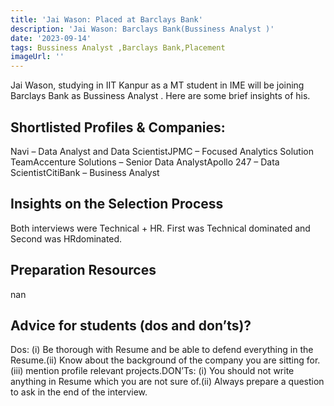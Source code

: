 ```yaml
---
title: 'Jai Wason: Placed at Barclays Bank'
description: 'Jai Wason: Barclays Bank(Bussiness Analyst )'
date: '2023-09-14'
tags: Bussiness Analyst ,Barclays Bank,Placement
imageUrl: ''
---
```


Jai Wason, studying in IIT Kanpur as a MT  student in IME will be joining Barclays Bank as Bussiness Analyst . Here are some brief insights of his.

## Shortlisted Profiles & Companies:
Navi – Data Analyst and Data ScientistJPMC – Focused Analytics Solution TeamAccenture Solutions – Senior Data AnalystApollo 247 – Data ScientistCitiBank – Business Analyst

## Insights on the Selection Process
Both interviews were Technical + HR. First was Technical dominated and Second was HRdominated.

##  Preparation Resources
nan

## Advice for students (dos and don’ts)? 
Dos: (i) Be thorough with Resume and be able to defend everything in the Resume.(ii) Know about the background of the company you are sitting for.(iii) mention profile relevant projects.DON’Ts: (i) You should not write anything in Resume which you are not sure of.(ii) Always prepare a question to ask in the end of the interview.


